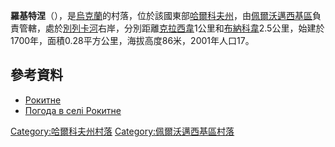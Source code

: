 {{coord|49|15|52|N|36|29|3|E|scale:100000_region:UA|display=title}}

'''羅基特涅'''（{{lang-uk|Рокитне}}），是[[烏克蘭|烏克蘭]]的村落，位於該國東部[[哈爾科夫州|哈爾科夫州]]，由[[佩爾沃邁西基區|佩爾沃邁西基區]]負責管轄，處於[[別列卡河|別列卡河]]右岸，分別距離[[克拉西韋|克拉西韋]]1公里和[[布納科韋|布納科韋]]2.5公里，始建於1700年，面積0.28平方公里，海拔高度86米，2001年人口17。

==參考資料==
* [http://w1.c1.rada.gov.ua/pls/z7502/A005?rdat1=09.01.2009&rf7571=33875 Рокитне]{{dead link|date=2018年4月 |bot=InternetArchiveBot |fix-attempted=yes }}
* [http://weather.in.ua/ua/har'kovskaja/22660 Погода в селі Рокитне] {{Wayback|url=http://weather.in.ua/ua/har%27kovskaja/22660 |date=20200806080157 }}

{{DEFAULTSORT:Рокитне}}
[[Category:哈爾科夫州村落|Category:哈爾科夫州村落]]
[[Category:佩爾沃邁西基區村落|Category:佩爾沃邁西基區村落]]


{{Kharkiv-geo-stub}}
